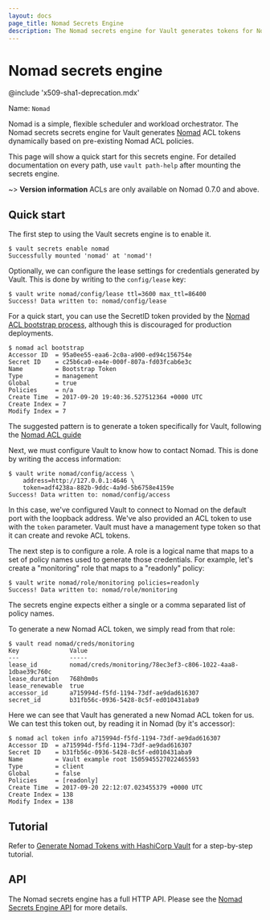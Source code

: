 ```yaml
---
layout: docs
page_title: Nomad Secrets Engine
description: The Nomad secrets engine for Vault generates tokens for Nomad dynamically.
---
```


# Nomad secrets engine

@include 'x509-sha1-deprecation.mdx'

Name: `Nomad`

Nomad is a simple, flexible scheduler and workload orchestrator. The Nomad
secrets secrets engine for Vault generates [Nomad](https://www.nomadproject.io/)
ACL tokens dynamically based on pre-existing Nomad ACL policies.

This page will show a quick start for this secrets engine. For detailed documentation
on every path, use `vault path-help` after mounting the secrets engine.

~> **Version information** ACLs are only available on Nomad 0.7.0 and above.

## Quick start

The first step to using the Vault secrets engine is to enable it.

```shell-session
$ vault secrets enable nomad
Successfully mounted 'nomad' at 'nomad'!
```

Optionally, we can configure the lease settings for credentials generated
by Vault. This is done by writing to the `config/lease` key:

```shell-session
$ vault write nomad/config/lease ttl=3600 max_ttl=86400
Success! Data written to: nomad/config/lease
```

For a quick start, you can use the SecretID token provided by the [Nomad ACL bootstrap
process](https://learn.hashicorp.com/collections/nomad/access-control#generate-the-initial-token), although this
is discouraged for production deployments.

```shell-session
$ nomad acl bootstrap
Accessor ID  = 95a0ee55-eaa6-2c0a-a900-ed94c156754e
Secret ID    = c25b6ca0-ea4e-000f-807a-fd03fcab6e3c
Name         = Bootstrap Token
Type         = management
Global       = true
Policies     = n/a
Create Time  = 2017-09-20 19:40:36.527512364 +0000 UTC
Create Index = 7
Modify Index = 7
```

The suggested pattern is to generate a token specifically for Vault, following the
[Nomad ACL guide](https://learn.hashicorp.com/collections/nomad/access-control)

Next, we must configure Vault to know how to contact Nomad.
This is done by writing the access information:

```shell-session
$ vault write nomad/config/access \
    address=http://127.0.0.1:4646 \
    token=adf4238a-882b-9ddc-4a9d-5b6758e4159e
Success! Data written to: nomad/config/access
```

In this case, we've configured Vault to connect to Nomad
on the default port with the loopback address. We've also provided
an ACL token to use with the `token` parameter. Vault must have a management
type token so that it can create and revoke ACL tokens.

The next step is to configure a role. A role is a logical name that maps
to a set of policy names used to generate those credentials. For example, let's create
a "monitoring" role that maps to a "readonly" policy:

```shell-session
$ vault write nomad/role/monitoring policies=readonly
Success! Data written to: nomad/role/monitoring
```

The secrets engine expects either a single or a comma separated list of policy names.

To generate a new Nomad ACL token, we simply read from that role:

```shell-session
$ vault read nomad/creds/monitoring
Key              Value
---              -----
lease_id         nomad/creds/monitoring/78ec3ef3-c806-1022-4aa8-1dbae39c760c
lease_duration   768h0m0s
lease_renewable  true
accessor_id      a715994d-f5fd-1194-73df-ae9dad616307
secret_id        b31fb56c-0936-5428-8c5f-ed010431aba9
```

Here we can see that Vault has generated a new Nomad ACL token for us.
We can test this token out, by reading it in Nomad (by it's accessor):

```shell-session
$ nomad acl token info a715994d-f5fd-1194-73df-ae9dad616307
Accessor ID  = a715994d-f5fd-1194-73df-ae9dad616307
Secret ID    = b31fb56c-0936-5428-8c5f-ed010431aba9
Name         = Vault example root 1505945527022465593
Type         = client
Global       = false
Policies     = [readonly]
Create Time  = 2017-09-20 22:12:07.023455379 +0000 UTC
Create Index = 138
Modify Index = 138
```

## Tutorial

Refer to [Generate Nomad Tokens with HashiCorp
Vault](https://learn.hashicorp.com/tutorials/nomad/vault-nomad-secrets) for a
step-by-step tutorial.

## API

The Nomad secrets engine has a full HTTP API. Please see the
[Nomad Secrets Engine API](/api-docs/secret/nomad) for more
details.
